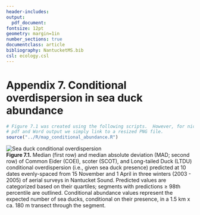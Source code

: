 ```yaml
---
header-includes:
output: 
  pdf_document:
fontsize: 12pt
geometry: margin=1in
number_sections: true
documentclass: article
bibliography: NantucketMS.bib
csl: ecology.csl
---
```

# Appendix 7. Conditional overdispersion in sea duck abundance

```r
# Figure 7.1 was created using the following scripts.  However, for nice formatting in the 
# pdf and Word output we simply link to a resized PNG file.
source("../R/map_conditional_abundance.R")
```
![Sea duck conditional overdispersion](./Figures/conditional_overdispersion_maps_reduced.png)  
**Figure 7.1.** Median (first row) and median absolute deviation (MAD; second row) of Common Eider (COEI), scoter (SCOT), and Long-tailed Duck (LTDU) conditional overdispersion (i.e., given sea duck presence) predicted at 10 dates evenly-spaced from 15 November and 1 April in three winters (2003 - 2005) of aerial surveys in Nantucket Sound.  Predicted values are categorized based on their quartiles; segments with predictions $\geq$ 98th percentile are outlined. Conditional abundance values represent the expected number of sea ducks, conditional on their presence, in a 1.5 km x ca. 180 m transect through the segment.
